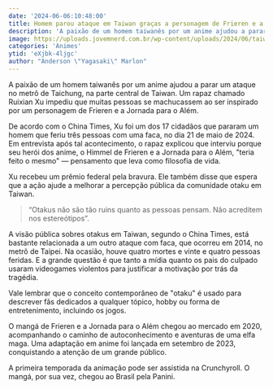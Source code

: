```yaml
---
date: '2024-06-06:10:48:00'
title: Homem parou ataque em Taiwan graças a personagem de Frieren e a Jornada para o Além
description: 'A paixão de um homem taiwanês por um anime ajudou a parar um ataque no metrô de Taichung, na parte central de Taiwan. Um rapaz chamado Ruixian Xu impediu que muitas pessoas se machucassem ao ser inspirado por um personagem de Frieren e a Jornada para o Além'
image: https://uploads.jovemnerd.com.br/wp-content/uploads/2024/06/taiwan_himmel__s29540qh.jpg
categories: 'Animes'
ytid: 'eXjbk-4ljgc'
author: "Anderson \"Yagasaki\" Marlon"
---
```


A paixão de um homem taiwanês por um anime ajudou a parar um ataque no metrô de Taichung, na parte central de Taiwan. Um rapaz chamado Ruixian Xu impediu que muitas pessoas se machucassem ao ser inspirado por um personagem de Frieren e a Jornada para o Além.

De acordo com o China Times, Xu foi um dos 17 cidadãos que pararam um homem que feriu três pessoas com uma faca, no dia 21 de maio de 2024. Em entrevista após tal acontecimento, o rapaz explicou que interviu porque seu herói dos anime, o Himmel de Frieren e a Jornada para o Além, "teria feito o mesmo" — pensamento que leva como filosofia de vida.

Xu recebeu um prêmio federal pela bravura. Ele também disse que espera que a ação ajude a melhorar a percepção pública da comunidade otaku em Taiwan.

> “Otakus não são tão ruins quanto as pessoas pensam. Não acreditem nos estereótipos”.

A visão pública sobres otakus em Taiwan, segundo o China Times, está bastante relacionada a um outro ataque com faca, que ocorreu em 2014, no metrô de Taipei. Na ocasião, houve quatro mortes e vinte e quatro pessoas feridas. E a grande questão é que tanto a mídia quanto os pais do culpado usaram videogames violentos para justificar a motivação por trás da tragédia.

Vale lembrar que o conceito contemporâneo de "otaku" é usado para descrever fãs dedicados a qualquer tópico, hobby ou forma de entretenimento, incluindo os jogos.

O mangá de Frieren e a Jornada para o Além chegou ao mercado em 2020, acompanhando o caminho de autoconhecimento e aventuras de uma elfa maga. Uma adaptação em anime foi lançada em setembro de 2023, conquistando a atenção de um grande público.

A primeira temporada da animação pode ser assistida na Crunchyroll. O mangá, por sua vez, chegou ao Brasil pela Panini.

